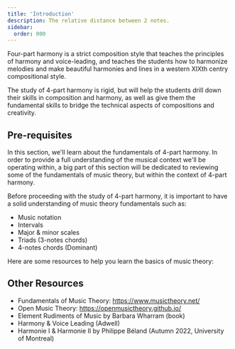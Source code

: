 ```yaml
---
title: 'Introduction'
description: The relative distance between 2 notes.
sidebar:
  order: 000
---
```



Four-part harmony is a strict composition style that teaches the principles of harmony and voice-leading, and teaches the students how to harmonize melodies and make beautiful harmonies and lines in a western XIXth centry compositional style.

The study of 4-part harmony is rigid, but will help the students drill down their skills in composition and harmony, as well as give them the fundamental skills to bridge the technical aspects of compositions and creativity.

## Pre-requisites

In this section, we'll learn about the fundamentals of 4-part harmony. In order to provide a full understanding of the musical context we'll be operating within, a big part of this section will be dedicated to reviewing some of the fundamentals of music theory, but within the context of 4-part harmony.

Before proceeding with the study of 4-part harmony, it is important to have a solid understanding of music theory fundamentals such as:

- Music notation
- Intervals
- Major & minor scales
- Triads (3-notes chords)
- 4-notes chords (Dominant)

Here are some resources to help you learn the basics of music theory:

## Other Resources

- Fundamentals of Music Theory: https://www.musictheory.net/
- Open Music Theory: https://openmusictheory.github.io/
- Element Rudiments of Music by Barbara Wharram (book)
- Harmony & Voice Leading (Adwell)
- Harmonie I & Harmonie II by Philippe Béland (Autumn 2022, University of Montreal)
